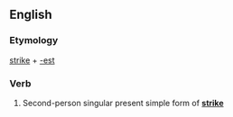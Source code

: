 ==English==

===Etymology===
[[strike]] + [[-est]]

===Verb===
{{infl|en|verb form}}

# {{archaic}} Second-person singular present simple form of '''[[strike]]'''